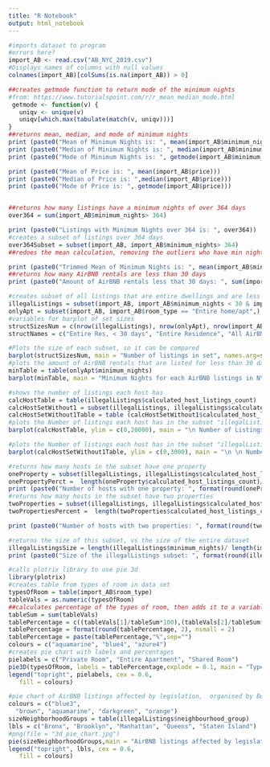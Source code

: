 ---
title: "R Notebook"
output: html_notebook
---

```{r}
#imports dataset to program
#errors here?
import_AB <- read.csv("AB_NYC_2019.csv")
#Displays names of columns with null values
colnames(import_AB)[colSums(is.na(import_AB)) > 0]

```

```{r}
##creates getmode function to return mode of the minimum nights
#from: https://www.tutorialspoint.com/r/r_mean_median_mode.html
 getmode <- function(v) {
   uniqv <- unique(v)
   uniqv[which.max(tabulate(match(v, uniqv)))]
}
##returns mean, median, and mode of minimum nights
print (paste0("Mean of Minimum Nights is: ", mean(import_AB$minimum_nights)))
print (paste0("Median of Minimum Nights is: ", median(import_AB$minimum_nights)))
print (paste0("Mode of Minimum Nights is: ", getmode(import_AB$minimum_nights)))

print (paste0("Mean of Price is: ", mean(import_AB$price)))
print (paste0("Median of Price is: ",median(import_AB$price)))
print (paste0("Mode of Price is: ", getmode(import_AB$price)))


##returns how many listings have a minimum nights of over 364 days
over364 = sum(import_AB$minimum_nights> 364)

print (paste0("Listings with Minimum Nights over 364 is: ", over364))
#creates a subset of listings over 364 days
over364Subset = subset(import_AB, import_AB$minimum_nights> 364)
##redoes the mean calculation, removing the outliers who have min nights of more than 360 days

print (paste0("Trimmed Mean of Minimum Nights is: ", mean(import_AB$minimum_nights, trim = over364/10)))
##returns how many AirBNB rentals are less than 30 days
print (paste0("Amount of AirBNB rentals less that 30 days: ", sum(import_AB$minimum_nights < 30)))


```

```{r}
#creates subset of all listings that are entire dwellings and are less that 30 days
illegalListings = subset(import_AB, import_AB$minimum_nights < 30 & import_AB$room_type == "Entire home/apt",) 
onlyApt = subset(import_AB, import_AB$room_type == "Entire home/apt",)
#variables for barplot of set sizes
structSizesNum = c(nrow(illegalListings), nrow(onlyApt), nrow(import_AB))
structNames = c("Entire Res, < 30 days", "Entire Residence", "All AirBNB Rentals")

#Plots the size of each subset, so it can be compared
barplot(structSizesNum, main = "Number of listings in set", names.arg=structNames, ylim = c(0, 50000), ylab = "Amount of Listings", col = cm.colors(3))
#plots the amount of AirBNB rentals that are listed for less than 30 days
minTable = table(onlyApt$minimum_nights)
barplot(minTable, main = "Minimum Nights for each AirBNB listings in NYC",ylim = c(0, 7000), xlab = "Minimum Nights", ylab = "Number of Residences listed", col = topo.colors(length(minTable)))
```

```{r}
#shows the number of listings each host has
calcHostTable = table(illegalListings$calculated_host_listings_count)
calcHostSetWithout1 = subset(illegalListings, illegalListings$calculated_host_listings_count > 1)
calcHostSetWithout1Table = table (calcHostSetWithout1$calculated_host_listings_count)
#plots the Number of listings each host has in the subset "illegalListings"
barplot(calcHostTable, ylim = c(0,20000), main = "\n Number of Listings each host has\n in Subset of less than 30 days minimum stay,\n of entire apartment rentals", xlab = "Number of listings", ylab = "Number of hosts in category", col = cm.colors(length(calcHostTable)))

#plots the Number of listings each host has in the subset "illegalListings"
barplot(calcHostSetWithout1Table, ylim = c(0,3000), main = "\n \n Number of Listings each host has\n in Subset of less than 30 days minimum stay,\n of entire apartment rentals \n without 'one' value in number of listings", xlab = "Number of listings", ylab = "Number of hosts in category", col = cm.colors(length(calcHostTable)))

#returns how many hosts in the subset have one property
oneProperty = subset(illegalListings, illegalListings$calculated_host_listings_count == 1 )
onePropertyPerct =  length(oneProperty$calculated_host_listings_count)/ length(illegalListings$calculated_host_listings_count) * 100
print (paste0("Number of hosts with one property: ", format(round(onePropertyPerct, 2), nsmall = 2), "%"))
#returns how many hosts in the subset have two properties
twoProperties = subset(illegalListings, illegalListings$calculated_host_listings_count == 2 )
twoPropertiesPercent =  length(twoProperties$calculated_host_listings_count)/ length(illegalListings$calculated_host_listings_count) * 100

print (paste0("Number of hosts with two properties: ", format(round(twoPropertiesPercent, 2), nsmall = 2), "%"))

#returns the size of this subset, vs the size of the entire dataset
illegalListingsSize = length(illegalListings$minimum_nights)/ length(import_AB$minimum_nights) * 100
print (paste0("Size of the illegalListings subset: ", format(round(illegalListingsSize, 2), nsmall = 2), "%"))
```

```{r}
#calls plotrix library to use pie 3d
library(plotrix)
#creates table from types of room in data set
typesOfRoom = table(import_AB$room_type)
tableVals = as.numeric(typesOfRoom)
##calculates percentage of the types of room, then adds it to a variable
tableSum = sum(tableVals)
tablePercentage = c((tableVals[1]/tableSum*100),(tableVals[2]/tableSum*100),(tableVals[3]/tableSum*100))
tablePercentage = format(round(tablePercentage, 2), nsmall = 2)
tablePercentage = paste(tablePercentage,"%",sep="")
colours = c("aquamarine", "blue4", "azure4")
#creates pie chart with labels and percentages
pielabels = c("Private Room", "Entire Apartment", "Shared Room")
pie3D(typesOfRoom, labels = tablePercentage,explode = 0.1, main = "Types of Room in NYC on AirBNB", col = colours)
legend("topright", pielabels, cex = 0.6,
   fill = colours)
```

```{r}
#pie chart of AirBNB listings affected by legislation,  organised by Borough
colours = c("blue3", 
  "brown", "aquamarine", "darkgreen", "orange") 
sizeNeighborhoodGroups = table(illegalListings$neighbourhood_group)
lbls = c("Bronx", "Brooklyn", "Manhattan", "Queens", "Staten Island")
#png(file = "3d_pie_chart.jpg")
pie(sizeNeighborhoodGroups,main = "AirBNB listings affected by legislation,  organised by Borough", labels = "", col = colours)
legend("topright", lbls, cex = 0.6,
   fill = colours)

```
